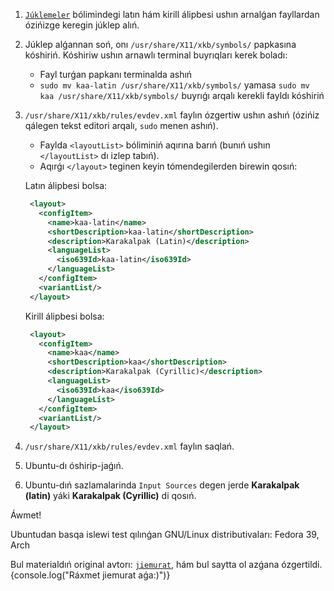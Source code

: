 
<InstructionYTVideo id="u2wr874cVUA" />

1. [`Júklemeler`](/downloads) bólimindegi latın hám kirill álipbesi ushın arnalǵan fayllardan ózińizge keregin júklep alıń.
2. Júklep alǵannan soń, onı `/usr/share/X11/xkb/symbols/` papkasına kóshiriń. Kóshiriw ushın arnawlı terminal buyrıqları kerek boladı:
   - Fayl turǵan papkanı terminalda ashıń
   - `sudo mv kaa-latin /usr/share/X11/xkb/symbols/` yamasa `sudo mv kaa /usr/share/X11/xkb/symbols/` buyrıǵı arqalı kerekli fayldı kóshiriń
3. `/usr/share/X11/xkb/rules/evdev.xml` faylın ózgertiw ushın ashıń (ózińiz qálegen tekst editori arqalı, `sudo` menen ashıń).

   - Faylda `<layoutList>` bóliminiń aqırına barıń (bunıń ushın `</layoutList>` dı izlep tabıń).
   - Aqırǵı `</layout>` teginen keyin tómendegilerden birewin qosıń:

   Latın álipbesi bolsa:

   ```xml
    <layout>
      <configItem>
        <name>kaa-latin</name>
        <shortDescription>kaa-latin</shortDescription>
        <description>Karakalpak (Latin)</description>
        <languageList>
          <iso639Id>kaa-latin</iso639Id>
        </languageList>
      </configItem>
      <variantList/>
    </layout>
   ```

   Kirill álipbesi bolsa:

   ```xml
    <layout>
      <configItem>
        <name>kaa</name>
        <shortDescription>kaa</shortDescription>
        <description>Karakalpak (Cyrillic)</description>
        <languageList>
          <iso639Id>kaa</iso639Id>
        </languageList>
      </configItem>
      <variantList/>
    </layout>
   ```

4. `/usr/share/X11/xkb/rules/evdev.xml` faylın saqlań.
5. Ubuntu-dı óshirip-jaǵıń.
6. Ubuntu-dıń sazlamalarinda `Input Sources` degen jerde **Karakalpak (latin)** yáki **Karakalpak (Cyrillic)** di qosıń.

Áwmet!

Ubuntudan basqa islewi test qılınǵan GNU/Linux distributivaları:
Fedora 39, Arch

Bul materialdıń original avtorı: [`jiemurat`](https://github.com/jiemurat/kaa-kbd-layout), hám bul saytta ol azǵana ózgertildi.
{console.log("Ráxmet jiemurat aǵa:)")}
